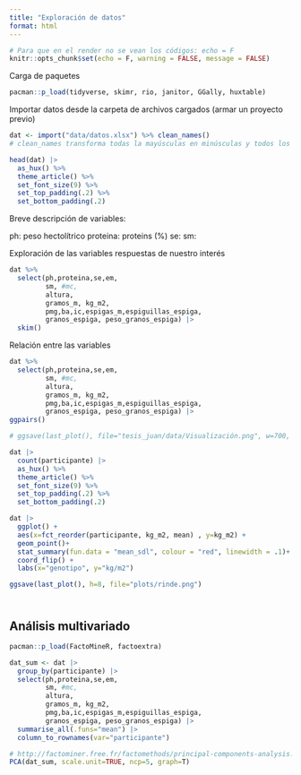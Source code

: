```yaml
---
title: "Exploración de datos"
format: html
---
```


```r
# Para que en el render no se vean los códigos: echo = F
knitr::opts_chunk$set(echo = F, warning = FALSE, message = FALSE)
```

Carga de paquetes

```r
pacman::p_load(tidyverse, skimr, rio, janitor, GGally, huxtable)
```

Importar datos desde la carpeta de archivos cargados (armar un proyecto previo)

```r
dat <- import("data/datos.xlsx") %>% clean_names()  
# clean_names transforma todas la mayúsculas en minúsculas y todos los espacios en guiones bajos
```

```r
head(dat) |> 
  as_hux() %>% 
  theme_article() %>% 
  set_font_size(9) %>%    
  set_top_padding(.2) %>%
  set_bottom_padding(.2)
```

Breve descripción de variables:

ph: peso hectolítrico proteina: proteins (%) se: sm:

Exploración de las variables respuestas de nuestro interés

```r
dat %>% 
  select(ph,proteina,se,em,
         sm, #mc,
         altura,
         gramos_m, kg_m2,
         pmg,ba,ic,espigas_m,espiguillas_espiga,
         granos_espiga, peso_granos_espiga) |> 
  skim()
```

Relación entre las variables

```r
dat %>% 
  select(ph,proteina,se,em,
         sm, #mc,
         altura,
         gramos_m, kg_m2,
         pmg,ba,ic,espigas_m,espiguillas_espiga,
         granos_espiga, peso_granos_espiga) |> 
ggpairs()

# ggsave(last_plot(), file="tesis_juan/data/Visualización.png", w=700, h=600, units="mm", dpi=600)
```

```r
dat |> 
  count(participante) |> 
  as_hux() %>% 
  theme_article() %>% 
  set_font_size(9) %>%    
  set_top_padding(.2) %>%
  set_bottom_padding(.2)
```

```r
dat |> 
  ggplot() + 
  aes(x=fct_reorder(participante, kg_m2, mean) , y=kg_m2) + 
  geom_point()+ 
  stat_summary(fun.data = "mean_sdl", colour = "red", linewidth = .1)+
  coord_flip() + 
  labs(x="genotipo", y="kg/m2")

ggsave(last_plot(), h=8, file="plots/rinde.png")
```

![]("plots/rinde.png"){width="0" height="10"}

## Análisis multivariado

```r
pacman::p_load(FactoMineR, factoextra)
```

```r
dat_sum <- dat |> 
  group_by(participante) |> 
  select(ph,proteina,se,em,
         sm, #mc,
         altura,
         gramos_m, kg_m2,
         pmg,ba,ic,espigas_m,espiguillas_espiga,
         granos_espiga, peso_granos_espiga) |>
  summarise_all(.funs="mean") |> 
  column_to_rownames(var="participante")
```

```r
# http://factominer.free.fr/factomethods/principal-components-analysis.html
PCA(dat_sum, scale.unit=TRUE, ncp=5, graph=T)
```

